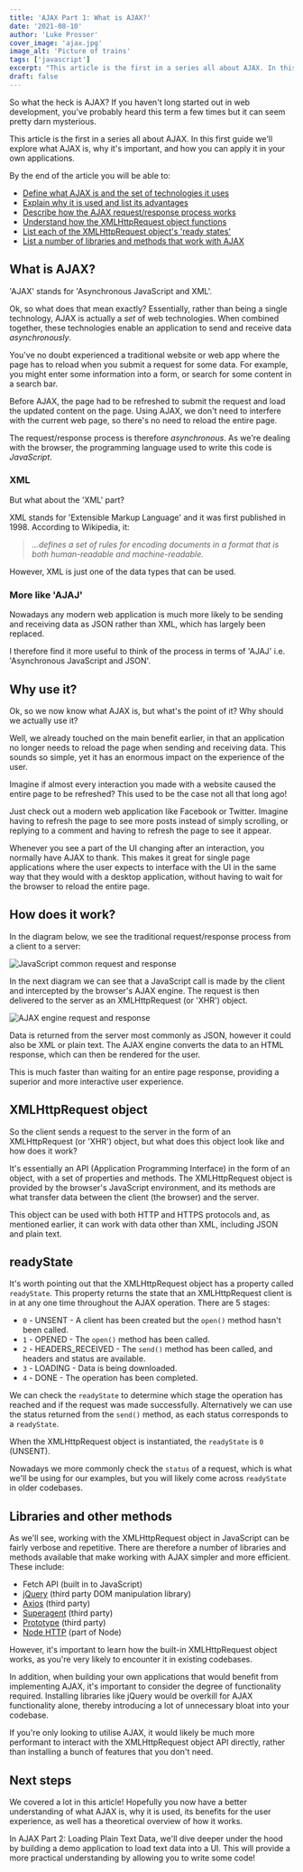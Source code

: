 ```yaml
---
title: 'AJAX Part 1: What is AJAX?'
date: '2021-08-10'
author: 'Luke Prosser'
cover_image: 'ajax.jpg'
image_alt: 'Picture of trains'
tags: ['javascript']
excerpt: "This article is the first in a series all about AJAX. In this first guide we'll explore what AJAX is, why it's important, and how you can apply it in your own applications."
draft: false
---
```


So what the heck is AJAX? If you haven't long started out in web development, you've probably heard this term a few times but it can seem pretty darn mysterious.

This article is the first in a series all about AJAX. In this first guide we'll explore what AJAX is, why it's important, and how you can apply it in your own applications.

By the end of the article you will be able to:

- [Define what AJAX is and the set of technologies it uses](#what-is-ajax)
- [Explain why it is used and list its advantages](#why-use-it)
- [Describe how the AJAX request/response process works](#how-does-it-work)
- [Understand how the XMLHttpRequest object functions](#xmlhttprequest-object)
- [List each of the XMLHttpRequest object's 'ready states'](#readystate)
- [List a number of libraries and methods that work with AJAX](#libraries-and-other-methods)

## What is AJAX?

'AJAX' stands for 'Asynchronous JavaScript and XML'.

Ok, so what does that mean exactly? Essentially, rather than being a single technology, AJAX is actually a _set_ of web technologies. When combined together, these technologies enable an application to send and receive data _asynchronously_.

You've no doubt experienced a traditional website or web app where the page has to reload when you submit a request for some data. For example, you might enter some information into a form, or search for some content in a search bar.

Before AJAX, the page had to be refreshed to submit the request and load the updated content on the page. Using AJAX, we don't need to interfere with the current web page, so there's no need to reload the entire page.

The request/response process is therefore _asynchronous_. As we're dealing with the browser, the programming language used to write this code is _JavaScript_.

### XML

But what about the 'XML' part?

XML stands for 'Extensible Markup Language' and it was first published in 1998. According to Wikipedia, it:

> _...defines a set of rules for encoding documents in a format that is both human-readable and machine-readable._

However, XML is just one of the data types that can be used.

### More like 'AJAJ'

Nowadays any modern web application is much more likely to be sending and receiving data as JSON rather than XML, which has largely been replaced.

I therefore find it more useful to think of the process in terms of 'AJAJ' i.e. 'Asynchronous JavaScript and JSON'.

## Why use it?

Ok, so we now know what AJAX is, but what's the point of it? Why should we actually use it?

Well, we already touched on the main benefit earlier, in that an application no longer needs to reload the page when sending and receiving data. This sounds so simple, yet it has an enormous impact on the experience of the user.

Imagine if almost every interaction you made with a website caused the entire page to be refreshed? This used to be the case not all that long ago!

Just check out a modern web application like Facebook or Twitter. Imagine having to refresh the page to see more posts instead of simply scrolling, or replying to a comment and having to refresh the page to see it appear.

Whenever you see a part of the UI changing after an interaction, you normally have AJAX to thank. This makes it great for single page applications where the user expects to interface with the UI in the same way that they would with a desktop application, without having to wait for the browser to reload the entire page.

## How does it work?

In the diagram below, we see the traditional request/response process from a client to a server:

![JavaScript common request and response](/images/posts/ajax-part-1-what-is-ajax/common-request-response.png 'JavaScript common request and response')

In the next diagram we can see that a JavaScript call is made by the client and intercepted by the browser's AJAX engine. The request is then delivered to the server as an XMLHttpRequest (or 'XHR') object.

![AJAX engine request and response](/images/posts/ajax-part-1-what-is-ajax/ajax-request-response.png 'AJAX engine request and response')

Data is returned from the server most commonly as JSON, however it could also be XML or plain text. The AJAX engine converts the data to an HTML response, which can then be rendered for the user.

This is much faster than waiting for an entire page response, providing a superior and more interactive user experience.

## XMLHttpRequest object

So the client sends a request to the server in the form of an XMLHttpRequest (or 'XHR') object, but what does this object look like and how does it work?

It's essentially an API (Application Programming Interface) in the form of an object, with a set of properties and methods. The XMLHttpRequest object is provided by the browser's JavaScript environment, and its methods are what transfer data between the client (the browser) and the server.

This object can be used with both HTTP and HTTPS protocols and, as mentioned earlier, it can work with data other than XML, including JSON and plain text.

## readyState

It's worth pointing out that the XMLHttpRequest object has a property called `readyState`. This property returns the state that an XMLHttpRequest client is in at any one time throughout the AJAX operation. There are 5 stages:

- `0` - UNSENT - A client has been created but the `open()` method hasn't been called.
- `1` - OPENED - The `open()` method has been called.
- `2` - HEADERS_RECEIVED - The `send()` method has been called, and headers and status are available.
- `3` - LOADING - Data is being downloaded.
- `4` - DONE - The operation has been completed.

We can check the `readyState` to determine which stage the operation has reached and if the request was made successfully. Alternatively we can use the status returned from the `send()` method, as each status corresponds to a `readyState`.

When the XMLHttpRequest object is instantiated, the `readyState` is `0` (UNSENT).

Nowadays we more commonly check the `status` of a request, which is what we'll be using for our examples, but you will likely come across `readyState` in older codebases.

## Libraries and other methods

As we'll see, working with the XMLHttpRequest object in JavaScript can be fairly verbose and repetitive. There are therefore a number of libraries and methods available that make working with AJAX simpler and more efficient. These include:

- Fetch API (built in to JavaScript)
- [jQuery](https://jquery.com/) (third party DOM manipulation library)
- [Axios](https://axios-http.com/) (third party)
- [Superagent](https://visionmedia.github.io/superagent/) (third party)
- [Prototype](http://prototypejs.org/learn/introduction-to-ajax) (third party)
- [Node HTTP](https://nodejs.org/api/http.html) (part of Node)

However, it's important to learn how the built-in XMLHttpRequest object works, as you're very likely to encounter it in existing codebases.

In addition, when building your own applications that would benefit from implementing AJAX, it's important to consider the degree of functionality required. Installing libraries like jQuery would be overkill for AJAX functionality alone, thereby introducing a lot of unnecessary bloat into your codebase.

If you're only looking to utilise AJAX, it would likely be much more performant to interact with the XMLHttpRequest object API directly, rather than installing a bunch of features that you don't need.

## Next steps

We covered a lot in this article! Hopefully you now have a better understanding of what AJAX is, why it is used, its benefits for the user experience, as well has a theoretical overview of how it works.

In <Link href="/posts/ajax-part-2-loading-plain-text-data"><a>AJAX Part 2: Loading Plain Text Data</a></Link>, we'll dive deeper under the hood by building a demo application to load text data into a UI. This will provide a more practical understanding by allowing you to write some code!
